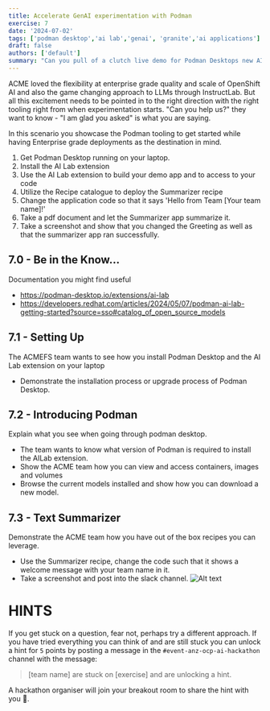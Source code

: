```yaml
---
title: Accelerate GenAI experimentation with Podman
exercise: 7
date: '2024-07-02'
tags: ['podman desktop','ai lab','genai', 'granite','ai applications']
draft: false
authors: ['default']
summary: "Can you pull of a clutch live demo for Podman Desktops new AI features?"
---
```


ACME loved the flexibility at enterprise grade quality and scale of OpenShift AI and also the game changing approach to LLMs through InstructLab. 
But all this excitement needs to be pointed in to the right direction with the right tooling right from when experimentation starts.
"Can you help us?" they want to know - "I am glad you asked" is what you are saying.

In this scenario you showcase the Podman tooling to get started while having Enterprise grade deployments as the destination in mind.
1) Get Podman Desktop running on  your laptop.
2) Install the AI Lab extension
3) Use the AI Lab extension to build your demo app and to access to your code
4) Utilize the Recipe catalogue to deploy the Summarizer recipe
5) Change the application code so that it says 'Hello from Team [Your team name]!'
6) Take a pdf document and let the Summarizer app summarize it.
7) Take a screenshot and show that you changed the Greeting as well as that the summarizer app ran successfully.

## 7.0 - Be in the Know...
Documentation you might find useful
- https://podman-desktop.io/extensions/ai-lab
- https://developers.redhat.com/articles/2024/05/07/podman-ai-lab-getting-started?source=sso#catalog_of_open_source_models

## 7.1 - Setting Up
The ACMEFS team wants to see how you install Podman Desktop and the AI Lab extension on your laptop
- Demonstrate the installation process or upgrade process of Podman Desktop.

## 7.2 - Introducing Podman
Explain what you see when going through podman desktop.
- The team wants to know what version of Podman is required to install the AILab extension.
- Show the ACME team how you can view and access containers, images and volumes
- Browse the current models installed and show how you can download a new model.

## 7.3 - Text Summarizer
Demonstrate the ACME team how you have out of the box recipes you can leverage.
- Use the Summarizer recipe, change the code such that it shows a welcome message with your team name in it.
- Take a screenshot and post into the slack channel.
![Alt text](./../public/static/images/summarizerHello.png "You want to show something like that plus a summarized document")


# HINTS
If you get stuck on a question, fear not, perhaps try a different approach. If you have tried everything you can think of and are still stuck you can unlock a hint for `5` points by posting a message in the `#event-anz-ocp-ai-hackathon` channel with the message:

> [team name] are stuck on [exercise] and are unlocking a hint.

A hackathon organiser will join your breakout room to share the hint with you 🤫.


